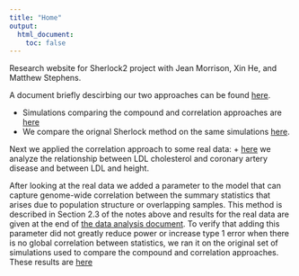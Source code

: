 ```yaml
---
title: "Home"
output:
  html_document:
    toc: false
---
```


Research website for Sherlock2 project with Jean Morrison, Xin He, and Matthew Stephens. 

A document briefly descirbing our two approaches can be found [here](sherlock2_compound_and_correlation.pdf).

+ Simulations comparing the compound and correlation approaches are [here](compare_approaches.html)
+ We compare the orignal Sherlock method on the same simulations [here](sherlock1.html).
  
  
Next we applied the correlation approach to some real data: 
  + [here](cad_ldl.html) we analyze the relationship between LDL cholesterol and coronary artery disease and between LDL and height.


After looking at the real data we added a parameter to the model that can capture genome-wide correlation between the summary statistics that arises due to population structure or overlapping samples. This method is described in Section 2.3 of the notes above and results for the real data are given at the end of [the data analysis document](cad_ldl.html). To verify that adding this parameter did not greatly reduce power or increase type 1 error when there is no global correlation between statistics, we ran it on the original set of simulations used to compare the compound and correlation approaches. These results are [here](simulations_v4.html)
